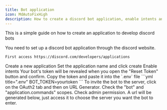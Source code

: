 ```yaml
---
title: Bot application
icon: MdAutoFixHigh
description: How to create a discord bot application, enable intents and get token
---
```



This is a simple guide on how to create an application to develop discord bots

<Steps>
  <Step>
    You need to set up a discord bot application through the discord website.

    First access https://discord.com/developers/applications
  </Step>
  <Step>
    Create a new application
    <ImageZoom src={step01} width={600} alt="setp-01" />
  </Step>
  <Step>
    Set the application name and click create
    <ImageZoom src={step02} width={600} alt="setp-02" />
  </Step>
  <Step>
    Enable intents
    <ImageZoom src={step03} width={600} alt="setp-03" />
  </Step>
  <Step>
    Your bot's token will be revealed when you open the "Reset Token" button and confirm.
    <ImageZoom src={step04} width={600} alt="setp-04" />
    Copy the token and paste it into the `.env` file
    ```yml title=".env"
    BOT_TOKEN=yourtoken
    ```
  </Step>
  <Step>
    To invite the bot to the server, click on the OAuth2 tab and then on URL Generator.
Check the "bot" and "application.commands" scopes. Check admin permission. A url will be generated below, just access it to choose the server you want the bot to enter.
    <ImageZoom src={step05} width={600} alt="setp-05" />
    <ImageZoom src={step06} width={600} alt="setp-06" />
  </Step>
</Steps>
